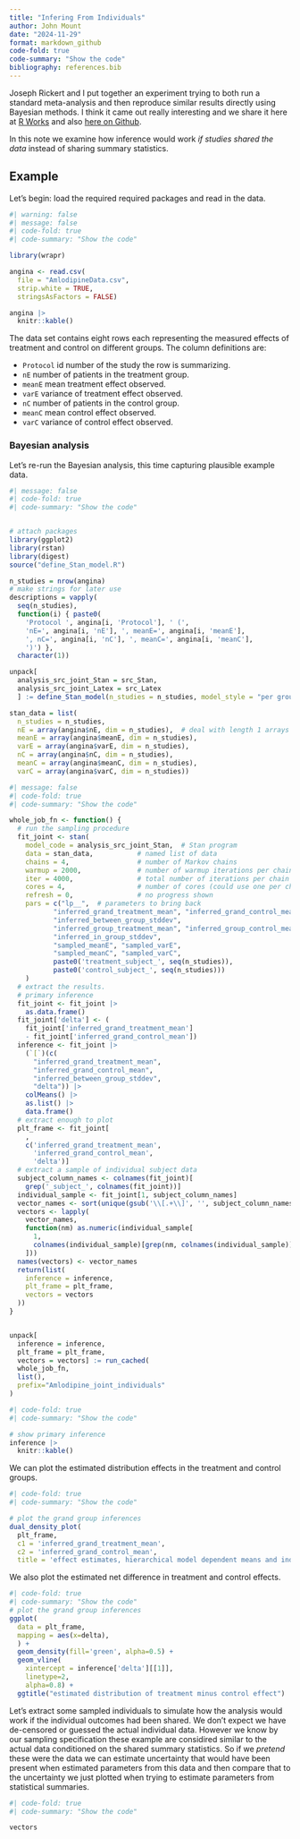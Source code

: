 ```yaml
---
title: "Infering From Individuals"
author: John Mount
date: "2024-11-29"
format: markdown_github
code-fold: true
code-summary: "Show the code"
bibliography: references.bib
---
```


Joseph Rickert and I put together an experiment trying to both run a standard meta-analysis and then reproduce similar results directly using Bayesian methods. I think it came out really interesting and we share it here at [R Works](https://rworks.dev/posts/meta-analysis/) and also [here on Github](https://github.com/WinVector/Examples/blob/main/MetaAnalysis/Amlodipine/ExaminingMetaAnalysis.md).

In this note we examine how inference would work *if studies shared the data* instead of sharing summary statistics.

## Example

Let's begin: load the required required packages and read in the data.

```r
#| warning: false
#| message: false
#| code-fold: true
#| code-summary: "Show the code"

library(wrapr)

angina <- read.csv(
  file = "AmlodipineData.csv", 
  strip.white = TRUE, 
  stringsAsFactors = FALSE)

angina |>
  knitr::kable()
```

The data set contains eight rows each representing the measured effects of treatment and control on different groups. The column definitions are:

  * `Protocol` id number of the study the row is summarizing.
  * `nE` number of patients in the treatment group.
  * `meanE` mean treatment effect observed.
  * `varE` variance of treatment effect observed.
  * `nC` number of patients in the control group.
  * `meanC` mean control effect observed.
  * `varC` variance of control effect observed.

### Bayesian analysis

Let's re-run the Bayesian analysis, this time capturing plausible example data.

```r
#| message: false
#| code-fold: true
#| code-summary: "Show the code"


# attach packages
library(ggplot2)
library(rstan)
library(digest)
source("define_Stan_model.R")

n_studies = nrow(angina)
# make strings for later use
descriptions = vapply(
  seq(n_studies),
  function(i) { paste0(
    'Protocol ', angina[i, 'Protocol'], ' (',
    'nE=', angina[i, 'nE'], ', meanE=', angina[i, 'meanE'],
    ', nC=', angina[i, 'nC'], ', meanC=', angina[i, 'meanC'],
    ')') },
  character(1))

unpack[
  analysis_src_joint_Stan = src_Stan, 
  analysis_src_joint_Latex = src_Latex
  ] := define_Stan_model(n_studies = n_studies, model_style = "per group means")

stan_data = list(
  n_studies = n_studies,
  nE = array(angina$nE, dim = n_studies),  # deal with length 1 arrays confused with scalars in JSON path
  meanE = array(angina$meanE, dim = n_studies),
  varE = array(angina$varE, dim = n_studies), 
  nC = array(angina$nC, dim = n_studies), 
  meanC = array(angina$meanC, dim = n_studies), 
  varC = array(angina$varC, dim = n_studies))
```

```r
#| message: false
#| code-fold: true
#| code-summary: "Show the code"

whole_job_fn <- function() {
  # run the sampling procedure
  fit_joint <- stan(
    model_code = analysis_src_joint_Stan,  # Stan program
    data = stan_data,           # named list of data
    chains = 4,                 # number of Markov chains
    warmup = 2000,              # number of warmup iterations per chain
    iter = 4000,                # total number of iterations per chain
    cores = 4,                  # number of cores (could use one per chain)
    refresh = 0,                # no progress shown
    pars = c("lp__",  # parameters to bring back
           "inferred_grand_treatment_mean", "inferred_grand_control_mean", 
           "inferred_between_group_stddev",
           "inferred_group_treatment_mean", "inferred_group_control_mean",
           "inferred_in_group_stddev", 
           "sampled_meanE", "sampled_varE",
           "sampled_meanC", "sampled_varC",
           paste0('treatment_subject_', seq(n_studies)),
           paste0('control_subject_', seq(n_studies)))
    )
  # extract the results.
  # primary inference
  fit_joint <- fit_joint |>
    as.data.frame() 
  fit_joint['delta'] <- (
    fit_joint['inferred_grand_treatment_mean'] 
    - fit_joint['inferred_grand_control_mean'])
  inference <- fit_joint |>
    (`[`)(c(
      "inferred_grand_treatment_mean", 
      "inferred_grand_control_mean", 
      "inferred_between_group_stddev",
      "delta")) |>
    colMeans() |>
    as.list() |>
    data.frame()
  # extract enough to plot
  plt_frame <- fit_joint[ 
    , 
    c('inferred_grand_treatment_mean', 
      'inferred_grand_control_mean',
      'delta')]
  # extract a sample of individual subject data
  subject_column_names <- colnames(fit_joint)[
    grep('_subject_', colnames(fit_joint))]
  individual_sample <- fit_joint[1, subject_column_names]
  vector_names <- sort(unique(gsub('\\[.+\\]', '', subject_column_names)))
  vectors <- lapply(
    vector_names,
    function(nm) as.numeric(individual_sample[
      1,
      colnames(individual_sample)[grep(nm, colnames(individual_sample))]
    ]))
  names(vectors) <- vector_names
  return(list(
    inference = inference,
    plt_frame = plt_frame,
    vectors = vectors
  ))
}


unpack[    
  inference = inference,
  plt_frame = plt_frame,
  vectors = vectors] := run_cached(
  whole_job_fn,
  list(),
  prefix="Amlodipine_joint_individuals"
)
```


```r
#| code-fold: true
#| code-summary: "Show the code"

# show primary inference
inference |>
  knitr::kable()
```

We can plot the estimated distribution effects in the treatment and control groups.

```r
#| code-fold: true
#| code-summary: "Show the code"

# plot the grand group inferences 
dual_density_plot(
  plt_frame, 
  c1 = 'inferred_grand_treatment_mean', 
  c2 = 'inferred_grand_control_mean',
  title = 'effect estimates, hierarchical model dependent means and independent variances')
```

We also plot the estimated net difference in treatment and control effects.


```r
#| code-fold: true
#| code-summary: "Show the code"
# plot the grand group inferences 
ggplot(
  data = plt_frame,
  mapping = aes(x=delta),
  ) +
  geom_density(fill='green', alpha=0.5) +
  geom_vline(
    xintercept = inference['delta'][[1]], 
    linetype=2,
    alpha=0.8) +
  ggtitle("estimated distribution of treatment minus control effect")
```

Let's extract some sampled individuals to simulate how the analysis would work if the individual outcomes had been shared. We don't expect we have de-censored or guessed the actual individual data. However we know by our sampling specification these example are considired similar to the actual data conditioned on the shared summary statistics. So if we *pretend* these were the data we can estimate uncertainty that would have been present when estimated parameters from this data and then compare that to the uncertainty we just plotted when trying to estimate parameters from statistical summaries.


```r
#| code-fold: true
#| code-summary: "Show the code"

vectors
```



